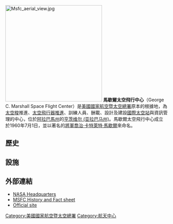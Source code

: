 {{Expand|time=2010-04-08}} 
[[File:Msfc_aerial_view.jpg|300px]]
'''馬歇爾太空飛行中心'''（George C. Marshall Space Flight Center）是[[美國國家航空暨太空總署|美國國家航空暨太空總署]]原本的根據地，為[[太空梭|太空梭]]推進、[[太空飛行器推進|太空飛行器推進]]、訓練人員、酬載、設計及建設[[國際太空站|國際太空站]]與資訊管理的中心，位於[[阿拉巴馬州|阿拉巴馬州]]的[[亨茨维尔_(亚拉巴马州)|亨茨维尔 (亚拉巴马州)]]。馬歇爾太空飛行中心成立於1960年7月1日，並以著名的[[將軍|將軍]][[喬治·卡特萊特·馬歇爾|喬治·卡特萊特·馬歇爾]]來命名。 

==歷史==

==設施==

==外部連結==
*[http://www.nasa.gov/centers/hq/home/ NASA Headquarters]
*[https://web.archive.org/web/20160603125431/http://history.msfc.nasa.gov/history_fact_sheet.html MSFC History and Fact sheet]
*[http://www.nasa.gov/centers/marshall/home/index.html Official site]
{{NASA centers}}
{{Authority control}}
[[Category:美國國家航空暨太空總署|Category:美國國家航空暨太空總署]]
[[Category:航天中心|Category:航天中心]]